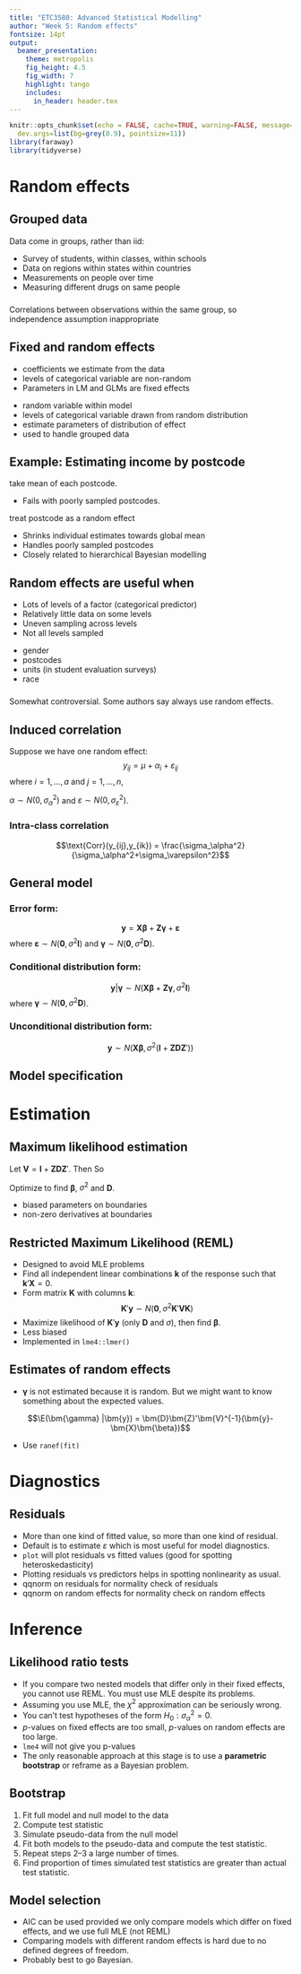 ```yaml
---
title: "ETC3580: Advanced Statistical Modelling"
author: "Week 5: Random effects"
fontsize: 14pt
output:
  beamer_presentation:
    theme: metropolis
    fig_height: 4.5
    fig_width: 7
    highlight: tango
    includes:
      in_header: header.tex
---
```


```r
knitr::opts_chunk$set(echo = FALSE, cache=TRUE, warning=FALSE, message=FALSE,
  dev.args=list(bg=grey(0.9), pointsize=11))
library(faraway)
library(tidyverse)
```

# Random effects

## Grouped data

Data come in groups, rather than iid:

 * Survey of students, within classes, within schools
 * Data on regions within states within countries
 * Measurements on people over time
 * Measuring different drugs on same people

###
Correlations between observations within the same group, so independence assumption inappropriate

## Fixed and random effects

\alert{Fixed effect:}

 * coefficients we estimate from the data
 * levels of categorical variable are non-random
 * Parameters in LM and GLMs are fixed effects

\alert{Random effect:}

 * random variable within model
 * levels of categorical variable drawn from random distribution
 * estimate parameters of distribution of effect
 * used to handle grouped data

## Example: Estimating income by postcode

\begin{block}{}
Data set consists of household incomes and postcodes.

Some postcodes have many observations, some only a couple of households.
\end{block}\pause

\alert{Approach 1:} take mean of each postcode.

 * Fails with poorly sampled postcodes.

\alert{Approach 2:} treat postcode as a random effect

 * Shrinks individual estimates towards global mean
 * Handles poorly sampled postcodes
 * Closely related to hierarchical Bayesian modelling

## Random effects are useful when \dots
\fontsize{14}{14}\sf

 * Lots of levels of a factor (categorical predictor)
 * Relatively little data on some levels
 * Uneven sampling across levels
 * Not all levels sampled

\pause

\alert{Are these fixed or random?}

 * gender
 * postcodes
 * units (in student evaluation surveys)
 * race

\pause

###
Somewhat controversial. Some authors say always use random effects.

## Induced correlation

Suppose we have one random effect:
$$y_{ij} = \mu + \alpha_i + \varepsilon_{ij}$$
where $i=1,\dots,a$ and $j=1,\dots,n$,

$\alpha \sim N(0,\sigma^2_\alpha)$ and $\varepsilon \sim N(0,\sigma^2_\varepsilon)$.

\pause

### Intra-class correlation
$$\text{Corr}(y_{ij},y_{ik}) = \frac{\sigma_\alpha^2}{\sigma_\alpha^2+\sigma_\varepsilon^2}$$

## General model

### Error form:
$$\bm{y} = \bm{X}\bm{\beta} + \bm{Z}\bm{\gamma} + \bm{\varepsilon}$$
where $\bm{\varepsilon} \sim N(\bm{0}, \sigma^2\bm{I})$ and
$\bm{\gamma} \sim N(\bm{0}, \sigma^2\bm{D})$.\pause

### Conditional distribution form:
$$\bm{y} | \bm{\gamma} \sim N(\bm{X}\bm{\beta} + \bm{Z}\bm{\gamma}, \sigma^2\bm{I})$$
where $\bm{\gamma} \sim N(\bm{0}, \sigma^2\bm{D})$.\pause

### Unconditional distribution form:
$$\bm{y} \sim N(\bm{X}\bm{\beta}, \sigma^2(\bm{I}+\bm{Z}\bm{D}\bm{Z}'))$$

## Model specification

\begin{tabular}{lp{5.5cm}}
\bfseries Formula & \bfseries Meaning \\
\midrule
 \texttt{(1 | g)}             & Random intercept with fixed mean         \\
 \texttt{(1 | g1) + (1 | g2)} & Random intercepts for both \texttt{g1} and \texttt{g2} \\
 \texttt{x + (x | g)}         & Correlated random intercept and slope    \\
 \texttt{x + (x || g)}        & Uncorrelated random intercept and slope
\end{tabular}

# Estimation

## Maximum likelihood estimation
\fontsize{13}{14}\sf

Let $\bm{V}=\bm{I}+\bm{Z}\bm{D}\bm{Z}'$. Then
\begin{block}{}
$$
  L = \frac{1}{(2\pi)^{n/2}|\sigma^2\bm{V}|^{1/2}}
   \exp\left\{
     -\frac{1}{2\sigma^2}(\bm{y}-\bm{X}\bm{\beta})'\bm{V}^{-1}(\bm{y}-\bm{X}\bm{\beta})'
   \right\}
$$
\end{block}\pause
So
\begin{block}{}
$$\textstyle
  \log L = -\frac{n}{2}\log(2\pi) - \frac{1}{2}\log |\sigma^2\bm{V}|
     -\frac{1}{2\sigma^2}(\bm{y}-\bm{X}\bm{\beta})'\bm{V}^{-1}(\bm{y}-\bm{X}\bm{\beta})'
$$
\end{block}\pause

Optimize to find $\bm{\beta}$, $\sigma^2$ and $\bm{D}$.\pause\vspace*{0.3cm}

\alert{Problems:}

 * biased parameters on boundaries
 * non-zero derivatives at boundaries

## Restricted Maximum Likelihood (REML)

 * Designed to avoid MLE problems
 * Find all independent linear combinations $\bm{k}$ of the response such that $\bm{k}'\bm{X}=0$.
 * Form matrix $\bm{K}$ with columns $\bm{k}$:
 $$ \bm{K}'\bm{y} \sim N(\bm{0}, \sigma^2\bm{K}'\bm{V}\bm{K})$$
 * Maximize likelihood of $\bm{K}'\bm{y}$ (only $\bm{D}$ and $\sigma$), then find $\bm{\beta}$.
 * Less biased
 * Implemented in `lme4::lmer()`

## Estimates of random effects

\begin{block}{}
$$\bm{y} | \bm{\gamma} \sim N(\bm{X}\bm{\beta} + \bm{Z}\bm{\gamma}, \sigma^2\bm{I})$$
where $\bm{\gamma} \sim N(\bm{0}, \sigma^2\bm{D})$.\pause
\end{block}

 * $\bm{\gamma}$ is not estimated because it is random. But we might want to know something about the expected values.

$$\E(\bm{\gamma} |\bm{y}) = \bm{D}\bm{Z}'\bm{V}^{-1}(\bm{y}-\bm{X}\bm{\beta})$$

* Use `ranef(fit)`

# Diagnostics

## Residuals
\fontsize{14}{16}\sf

 * More than one kind of fitted value, so more than one kind of residual.
 * Default is to estimate $\varepsilon$ which is most useful for model diagnostics.
 * `plot` will plot residuals vs fitted values (good for spotting heteroskedasticity)
 * Plotting residuals vs predictors helps in spotting nonlinearity as usual.
 * qqnorm on residuals for normality check of residuals
 * qqnorm on random effects for normality check on random effects

# Inference

## Likelihood ratio tests
\fontsize{14}{16}\sf

* If you compare two nested models that differ only in their fixed effects, you cannot use REML. You must use MLE despite its problems.
* Assuming you use MLE, the $\chi^2$ approximation can be seriously wrong.
* You can't test hypotheses of the form $H_0: \sigma_\alpha^2=0$.
* $p$-values on fixed effects are too small, $p$-values on random effects are too large.
* `lme4` will not give you p-values
* The only reasonable approach at this stage is to use a **parametric bootstrap** or reframe as a Bayesian problem.

## Bootstrap

1. Fit full model and null model to the data
2. Compute test statistic
3. Simulate pseudo-data from the null model
4. Fit both models to the pseudo-data and compute the test statistic.
5. Repeat steps 2--3 a large number of times.
6. Find proportion of times simulated test statistics are greater than actual test statistic.

## Model selection

 * AIC can be used provided we only compare models which differ on fixed effects, and we use full MLE (not REML)
 * Comparing models with different random effects is hard due to no defined degrees of freedom.
 * Probably best to go Bayesian.


